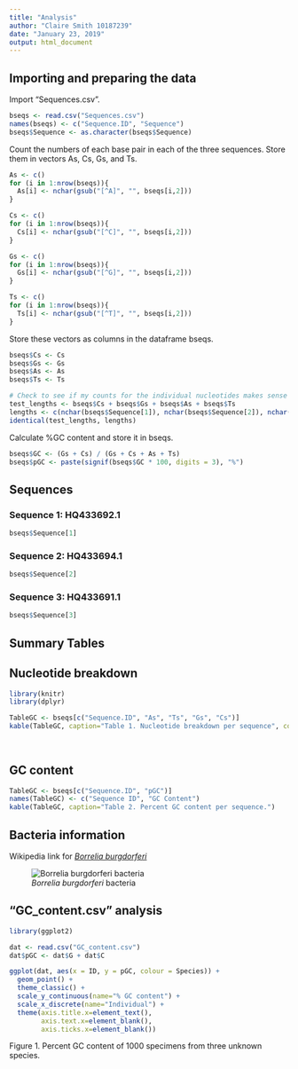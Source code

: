 ```yaml
---
title: "Analysis"
author: "Claire Smith 10187239"
date: "January 23, 2019"
output: html_document
---
```


## Importing and preparing the data

Import "Sequences.csv".
```r
bseqs <- read.csv("Sequences.csv")
names(bseqs) <- c("Sequence.ID", "Sequence")
bseqs$Sequence <- as.character(bseqs$Sequence)
```

Count the numbers of each base pair in each of the three sequences. Store them in vectors As, Cs, Gs, and Ts. 
```r
As <- c()
for (i in 1:nrow(bseqs)){
  As[i] <- nchar(gsub("[^A]", "", bseqs[i,2]))
}

Cs <- c()
for (i in 1:nrow(bseqs)){
  Cs[i] <- nchar(gsub("[^C]", "", bseqs[i,2]))
}

Gs <- c()
for (i in 1:nrow(bseqs)){
  Gs[i] <- nchar(gsub("[^G]", "", bseqs[i,2]))
}

Ts <- c()
for (i in 1:nrow(bseqs)){
  Ts[i] <- nchar(gsub("[^T]", "", bseqs[i,2]))
}
```

Store these vectors as columns in the dataframe bseqs. 
```r
bseqs$Cs <- Cs
bseqs$Gs <- Gs
bseqs$As <- As
bseqs$Ts <- Ts

# Check to see if my counts for the individual nucleotides makes sense
test_lengths <- bseqs$Cs + bseqs$Gs + bseqs$As + bseqs$Ts
lengths <- c(nchar(bseqs$Sequence[1]), nchar(bseqs$Sequence[2]), nchar(bseqs$Sequence[3]))
identical(test_lengths, lengths)
```

Calculate %GC content and store it in bseqs. 
```r
bseqs$GC <- (Gs + Cs) / (Gs + Cs + As + Ts)
bseqs$pGC <- paste(signif(bseqs$GC * 100, digits = 3), "%")
```

## Sequences 

### Sequence 1: HQ433692.1

```r
bseqs$Sequence[1]
```

### Sequence 2: HQ433694.1

```r
bseqs$Sequence[2]
```

### Sequence 3: HQ433691.1

```r
bseqs$Sequence[3]
```

## Summary Tables

## Nucleotide breakdown
```r
library(knitr)
library(dplyr)

TableGC <- bseqs[c("Sequence.ID", "As", "Ts", "Gs", "Cs")]
kable(TableGC, caption="Table 1. Nucleotide breakdown per sequence", col.names = c("Sequence ID",
                                                                        "Total As", "Total Ts",
                                                                        "Total Gs", "Total Cs"))
```

## GC content

```r
TableGC <- bseqs[c("Sequence.ID", "pGC")]
names(TableGC) <- c("Sequence ID", "GC Content")
kable(TableGC, caption="Table 2. Percent GC content per sequence.")
```

## Bacteria information 
Wikipedia link for [*Borrelia burgdorferi*](https://en.wikipedia.org/wiki/Borrelia_burgdorferi)

![*Borrelia burgdorferi* bacteria](Bacteria.jpg)

## "GC_content.csv" analysis
```r
library(ggplot2)

dat <- read.csv("GC_content.csv")
dat$pGC <- dat$G + dat$C

ggplot(dat, aes(x = ID, y = pGC, colour = Species)) + 
  geom_point() + 
  theme_classic() +
  scale_y_continuous(name="% GC content") + 
  scale_x_discrete(name="Individual") + 
  theme(axis.title.x=element_text(),
        axis.text.x=element_blank(),
        axis.ticks.x=element_blank())

```

Figure 1. Percent GC content of 1000 specimens from three unknown species. 
